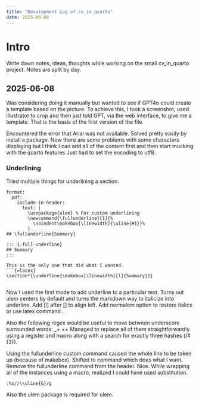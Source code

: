 ```yaml
---
title: "Development Log of cv_in_quarto"
date: 2025-06-08
---
```


# Intro

Write down notes, ideas, thoughts while working on the small cv_in_quarto project.
Notes are split by day.

## 2025-06-08
Was considering doing it manually but wanted to see if GPT4o could create a template based on the picture. To achieve this, I took a screenshot, used illustrator to crop and then just told GPT, via the web interface, to give me a template.
That is the basis of the first version of the file.

Encountered the error that Arial was not available. Solved pretty easily by install a package.
Now there are some problems with some characters displaying but I think I can add all of the content first and then start mucking with the quarto features
Just had to set the encoding to utf8.

### Underlining
Tried multiple things for underlining a section.
```quarto
format:
  pdf:
    include-in-header:
      text: |
        \usepackage{ulem} % For custom underlining
        \newcommand{\fullunderline}[1]{%
          \noindent\makebox[\linewidth]{\uline{#1}}%
        }
## \fullunderline{Summary}

::: {.full-underline}
## Summary
:::

This is the only one that did what I wanted.
```{=latex}
\section*{\underline{\makebox[\linewidth][l]{Summary}}}
```
```
```
Now I used the first mode to add underline to a particular text. Turns out ulem centers by default and turns the markdown way to italicize into underline.
Add [l] after [\linewidth] to align left.
Add normalem option to restore italics or use latex command \textit{}.

Also the following regex would be useful to move between underscore surrounded words: _\w\+ \+\w\+
Managed to replace all of them straightforwardly using a register and macro along with a search for exactly three hashes (/#\{3}).

Using the fullunderline custom command caused the whole line to be taken up (because of makebox). Shifted to \uline{} command which does what I want. Remove the fullunderline command from the header. Nice.
While wrapping all of the instances using a macro, realized I could have used substitution.
```vim
:%s//\\uline{&}/g
```
Also the ulem package is required for ulem.
